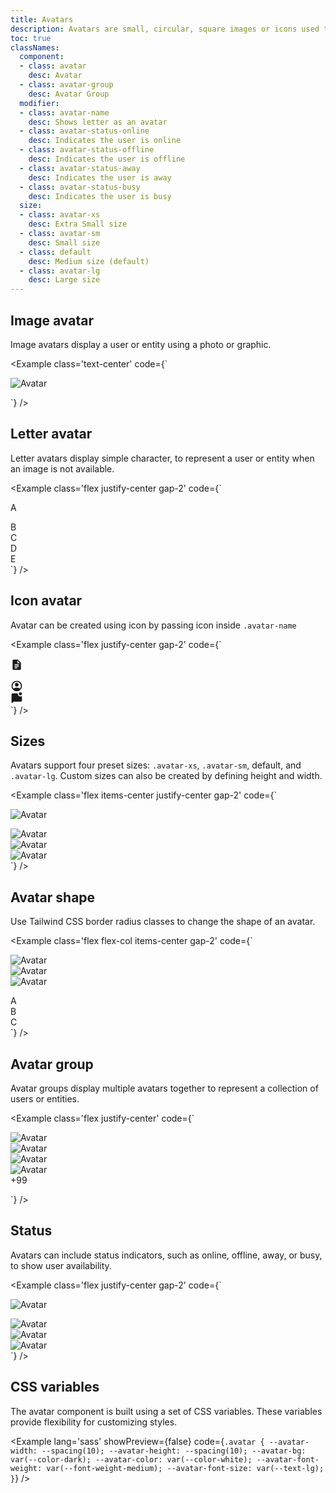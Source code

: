 ```yaml
---
title: Avatars
description: Avatars are small, circular, square images or icons used to represent users or entities. They are commonly seen in tables, lists, and dialog menus.
toc: true
classNames:
  component:
  - class: avatar
    desc: Avatar
  - class: avatar-group
    desc: Avatar Group
  modifier:
  - class: avatar-name
    desc: Shows letter as an avatar
  - class: avatar-status-online
    desc: Indicates the user is online
  - class: avatar-status-offline
    desc: Indicates the user is offline
  - class: avatar-status-away
    desc: Indicates the user is away
  - class: avatar-status-busy
    desc: Indicates the user is busy
  size:
  - class: avatar-xs
    desc: Extra Small size
  - class: avatar-sm
    desc: Small size
  - class: default
    desc: Medium size (default)
  - class: avatar-lg
    desc: Large size
---
```


## Image avatar

Image avatars display a user or entity using a photo or graphic.

<Example class='text-center' code={`<div class="avatar">
    <img src='/images/avatar_1.webp' alt="Avatar" class="rounded-full" />
  </div>`}
/>

## Letter avatar

Letter avatars display simple character, to represent a user or entity when an image is not available.

<Example class='flex justify-center gap-2' code={`<div class="avatar">
    <div class="avatar-name rounded-full">
      A
    </div>
  </div>
  <div class="avatar">
    <div class="avatar-name bg-primary rounded-full">
      B
    </div>
  </div>
  <div class="avatar">
    <div class="avatar-name bg-secondary rounded-full">
      C
    </div>
  </div>
  <div class="avatar">
    <div class="avatar-name bg-info rounded-full">
      D
    </div>
  </div>
  <div class="avatar">
    <div class="avatar-name bg-warning rounded-full">
      E
    </div>
  </div>`} />

## Icon avatar

Avatar can be created using icon by passing icon inside `.avatar-name`

<Example class='flex justify-center gap-2' code={`<div class="avatar">
    <div class="avatar-name bg-warning rounded-full">
      <svg xmlns="http://www.w3.org/2000/svg" width="20" height="20" viewBox="0 0 24 24"><path fill="currentColor" d="M8 13h8v-2H8zm0 3h8v-2H8zm0 3h5v-2H8zm-2 3q-.825 0-1.412-.587T4 20V4q0-.825.588-1.412T6 2h8l6 6v12q0 .825-.587 1.413T18 22zm7-13h5l-5-5z"/></svg>
    </div>
  </div>
  <div class="avatar">
    <div class="avatar-name bg-info rounded-full">
      <svg xmlns="http://www.w3.org/2000/svg" width="20" height="20" viewBox="0 0 24 24"><path fill="currentColor" d="M5.85 17.1q1.275-.975 2.85-1.537T12 15t3.3.563t2.85 1.537q.875-1.025 1.363-2.325T20 12q0-3.325-2.337-5.663T12 4T6.337 6.338T4 12q0 1.475.488 2.775T5.85 17.1M12 13q-1.475 0-2.488-1.012T8.5 9.5t1.013-2.488T12 6t2.488 1.013T15.5 9.5t-1.012 2.488T12 13m0 9q-2.075 0-3.9-.788t-3.175-2.137T2.788 15.9T2 12t.788-3.9t2.137-3.175T8.1 2.788T12 2t3.9.788t3.175 2.137T21.213 8.1T22 12t-.788 3.9t-2.137 3.175t-3.175 2.138T12 22"/></svg>
    </div>
  </div>
  <div class="avatar">
    <div class="avatar-name bg-success rounded-full">
      <svg xmlns="http://www.w3.org/2000/svg" width="20" height="20" viewBox="0 0 24 24"><path fill="currentColor" d="M19 6q-1.25 0-2.125-.875T16 3t.875-2.125T19 0t2.125.875T22 3t-.875 2.125T19 6M6 18l-2.3 2.3q-.475.475-1.088.213T2 19.575V4q0-.825.588-1.412T4 2h9.1q.4 0 .663.3T14 3q0 1.125.488 2.125T15.85 6.85q.65.525 1.463.838T19 8q.45 0 .9-.075t.875-.25t.825.05t.4.65V16q0 .825-.588 1.413T20 18z"/></svg>
    </div>
  </div>`} />

## Sizes

Avatars support four preset sizes: `.avatar-xs`, `.avatar-sm`, default, and `.avatar-lg`. Custom sizes can also be created by defining height and width.


<Example class='flex items-center justify-center gap-2' code={`<div class="avatar avatar-xs">
    <img src="/images/avatar_1.webp" alt="Avatar" class="rounded-full" />
  </div>
  <div class="avatar avatar-sm">
    <img src="/images/avatar_2.webp" alt="Avatar" class="rounded-full" />
  </div>
  <div class="avatar">
    <img src="/images/avatar_3.webp" alt="Avatar" class="rounded-full" />
  </div>
  <div class="avatar avatar-lg">
    <img src="/images/avatar_4.webp" alt="Avatar" class="rounded-full" />
  </div>`} />

## Avatar shape

Use Tailwind CSS border radius classes to change the shape of an avatar.

<Example class='flex flex-col items-center gap-2' code={`<div class="flex gap-2">
    <div class="avatar">
      <img src="/images/avatar_1.webp" alt="Avatar" class='rounded-full' />
    </div>
    <div class="avatar">
      <img src="/images/avatar_1.webp" alt="Avatar" class="rounded" />
    </div>
    <div class="avatar">
      <img src="/images/avatar_1.webp" alt="Avatar" />
    </div>
  </div>
  <div class="flex gap-2">
    <div class="avatar">
      <div class='avatar-name rounded-full'><span>A</span></div>
    </div>
    <div class="avatar">
      <div class='avatar-name rounded bg-primary'><span>B</span></div>
    </div>
    <div class="avatar">
      <div class='avatar-name bg-secondary'><span>C</span></div>
    </div>
  </div>`} />

## Avatar group

Avatar groups display multiple avatars together to represent a collection of users or entities.

<Example class='flex justify-center' code={`<div class="avatar-group">
    <div class="avatar">
      <img src="/images/avatar_1.webp" alt="Avatar" />
    </div>
    <div class="avatar">
      <img src="/images/avatar_2.webp" alt="Avatar" />
    </div>
    <div class="avatar">
      <img src="/images/avatar_3.webp" alt="Avatar" />
    </div>
    <div class="avatar">
      <img src="/images/avatar_4.webp" alt="Avatar" />
    </div>
    <div class="avatar">
      <div class="avatar-name bg-primary text-base">
        <span>+99</span>
      </div>
    </div>
  </div>`} />

## Status

Avatars can include status indicators, such as online, offline, away, or busy, to show user availability.

<Example class='flex justify-center gap-2' code={`<div class="avatar avatar-status-online">
    <img src="/images/avatar_1.webp" alt="Avatar" class="rounded-full" />
  </div>
  <div class="avatar avatar-status-offline">
    <img src="/images/avatar_3.webp" alt="Avatar" class="rounded-full" />
  </div>
  <div class="avatar avatar-status-away">
    <img src="/images/avatar_4.webp" alt="Avatar" class="rounded-full" />
  </div>
  <div class="avatar avatar-status-busy">
    <img src="/images/avatar_2.webp" alt="Avatar" class="rounded-full" />
  </div>`} />

## CSS variables

The avatar component is built using a set of CSS variables. These variables provide flexibility for customizing styles.

<Example lang='sass' showPreview={false}
  code={`.avatar {
    --avatar-width: --spacing(10);
    --avatar-height: --spacing(10);
    --avatar-bg: var(--color-dark);
    --avatar-color: var(--color-white);
    --avatar-font-weight: var(--font-weight-medium);
    --avatar-font-size: var(--text-lg);
  }`}
/>
